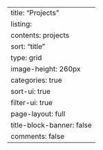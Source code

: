 ---
title: "Projects"
listing:
  contents: projects
  sort: "title"
  type: grid
  image-height: 260px
  categories: true
  sort-ui: true
  filter-ui: true
page-layout: full
title-block-banner: false
comments: false
---